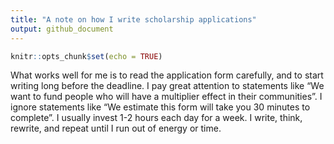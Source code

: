 ```yaml
---
title: "A note on how I write scholarship applications"
output: github_document
---
```


```r
knitr::opts_chunk$set(echo = TRUE)
```

What works well for me is to read the application form carefully, and to start writing long before the deadline. I pay great attention to statements like "We want to fund people who will have a multiplier effect in their communities". I ignore statements like "We estimate this form will take you 30 minutes to complete".  I usually invest 1-2 hours each day for a week. I write, think, rewrite, and repeat until I run out of energy or time.
